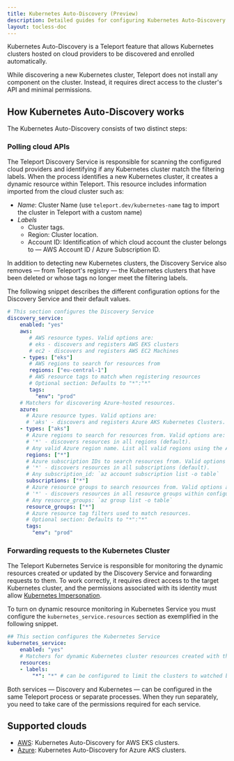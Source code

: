 ```yaml
---
title: Kubernetes Auto-Discovery (Preview)
description: Detailed guides for configuring Kubernetes Auto-Discovery.
layout: tocless-doc
---
```


Kubernetes Auto-Discovery is a Teleport feature that allows Kubernetes clusters 
hosted on cloud providers to be discovered and enrolled automatically. 

While discovering a new Kubernetes cluster, Teleport does not install any component 
on the cluster. Instead, it requires direct access to the cluster's API and minimal permissions.

## How Kubernetes Auto-Discovery works

The Kubernetes Auto-Discovery consists of two distinct steps:

### Polling cloud APIs

The Teleport Discovery Service is responsible for scanning the configured cloud 
providers and identifying if any Kubernetes cluster match the filtering labels. 
When the process identifies a new Kubernetes cluster, it creates a dynamic 
resource within Teleport. This resource includes information imported from the 
cloud cluster such as:

- *Name*: Cluster Name (use `teleport.dev/kubernetes-name` tag to import the cluster in Teleport with a custom name) 
- *Labels*
  - Cluster tags.
  - Region: Cluster location.
  - Account ID: Identification of which cloud account the cluster belongs to — AWS Account ID / Azure Subscription ID.


In addition to detecting new Kubernetes clusters, the Discovery Service also removes 
— from Teleport's registry — the Kubernetes clusters that have been deleted or whose tags 
no longer meet the filtering labels.

The following snippet describes the different configuration options for the Discovery Service 
and their default values.

```yaml
# This section configures the Discovery Service
discovery_service:
    enabled: "yes"
    aws:
       # AWS resource types. Valid options are:
       # eks - discovers and registers AWS EKS clusters
       # ec2 - discovers and registers AWS EC2 Machines
     - types: ["eks"]
       # AWS regions to search for resources from
       regions: ["eu-central-1"]
       # AWS resource tags to match when registering resources
       # Optional section: Defaults to "*":"*"
       tags:
         "env": "prod"
    # Matchers for discovering Azure-hosted resources.
    azure:
      # Azure resource types. Valid options are:
      # 'aks' - discovers and registers Azure AKS Kubernetes Clusters.
    - types: ["aks"]
      # Azure regions to search for resources from. Valid options are:
      # '*' - discovers resources in all regions (default).
      # Any valid Azure region name. List all valid regions using the Azure "az" cli: `az account list-locations -o table`
      regions: ["*"]
      # Azure subscription IDs to search resources from. Valid options are:
      # '*' - discovers resources in all subscriptions (default).
      # Any subscription_id: `az account subscription list -o table`
      subscriptions: ["*"]
      # Azure resource groups to search resources from. Valid options are:
      # '*' - discovers resources in all resource groups within configured subscription(s) (default).
      # Any resource_groups: `az group list -o table`
      resource_groups: ["*"]
      # Azure resource tag filters used to match resources.
      # Optional section: Defaults to "*":"*"
      tags:
        "env": "prod"
```

### Forwarding requests to the Kubernetes Cluster

The Teleport Kubernetes Service is responsible for monitoring the dynamic resources created or 
updated by the Discovery Service and forwarding requests to them.
To work correctly, it requires direct access to the target Kubernetes cluster, 
and the permissions associated with its identity must allow 
[Kubernetes Impersonation](https://kubernetes.io/docs/reference/access-authn-authz/authentication/#user-impersonation).

To turn on dynamic resource monitoring in Kubernetes Service you must configure 
the `kubernetes_service.resources` section as exemplified in the following snippet.

```yaml
## This section configures the Kubernetes Service
kubernetes_service:
    enabled: "yes"
    # Matchers for dynamic Kubernetes cluster resources created with the "tctl create" command or by Kubernetes auto-discovery.
    resources:
    - labels:
        "*": "*" # can be configured to limit the clusters to watched by this service.
```

Both services — Discovery and Kubernetes — can be configured in the same 
Teleport process or separate processes. 
When they run separately, you need to take care of the permissions required for each service.

## Supported clouds

- [AWS](./discovery/aws.mdx): Kubernetes Auto-Discovery for AWS EKS clusters.
- [Azure](./discovery/azure.mdx): Kubernetes Auto-Discovery for Azure AKS clusters.

